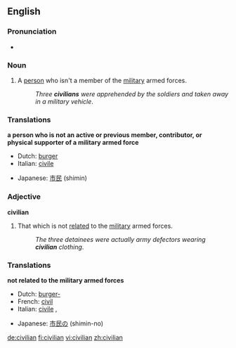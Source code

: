 ==English==

===Pronunciation===
* {{IPA|/sɪˈvɪliən/}}

===Noun===
{{en-noun}}

# A [[person]] who isn't a member of the [[military]] armed forces.
#:''Three '''civilians''' were apprehended by the soldiers and taken away in a military vehicle''.

===Translations===
'''a person who is not an active or previous member, contributor, or physical supporter of a military armed force'''
{{top}}
*Dutch: [[burger]] {{m}}
*Italian: [[civile]] {{m}}
{{mid}}
*Japanese: [[市民]] (shimin)
{{bottom}}

===Adjective===
'''civilian'''

# That which is not [[relate]]d to the [[military]] armed forces.
#:''The three detainees were actually army defectors wearing '''civilian''' clothing''.

===Translations===
'''not related to the military armed forces'''
{{top}}
*Dutch: [[burger-]]
*French: [[civil]]
*Italian: [[civile]] {{f}}, {{m}}
{{mid}}
*Japanese: [[市民の]] (shimin-no)
{{bottom}}

[[de:civilian]]
[[fi:civilian]]
[[vi:civilian]]
[[zh:civilian]]